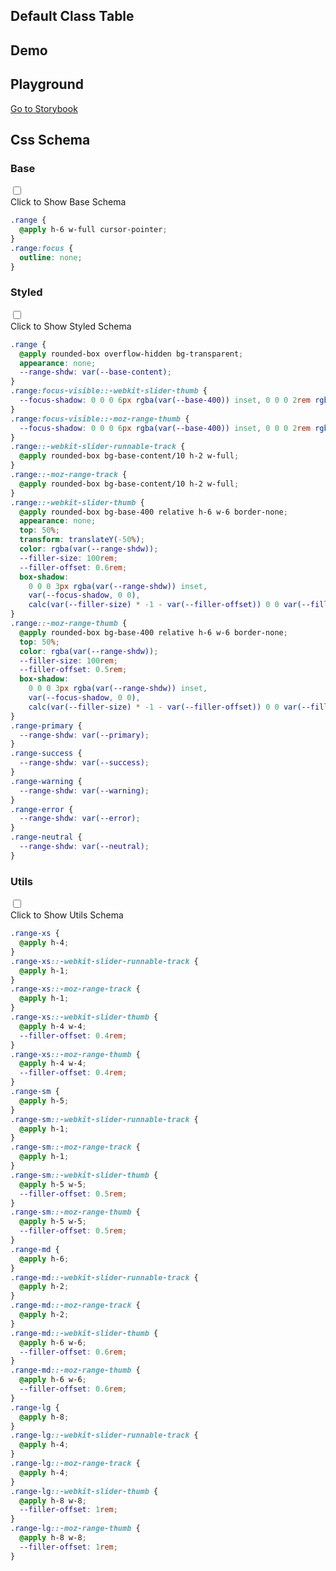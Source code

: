 

## Default Class Table
  
<CssTable name="range" />
  
## Demo
  
<Demo></Demo>

## Playground
  
[Go to Storybook](https://story.ui.icebreaker.top/?path=/docs/data-entry-range--docs)
  
## Css Schema


### Base

<div className="collapse">
<input type="checkbox" /> 
<div class="collapse-title px-0">
<span class="btn">Click to Show Base Schema</span>
</div>
<div class="collapse-content"> 

```css
.range {
  @apply h-6 w-full cursor-pointer;
}
.range:focus {
  outline: none;
}

```

</div>
</div>



### Styled

<div className="collapse">
<input type="checkbox" /> 
<div class="collapse-title px-0">
<span class="btn">Click to Show Styled Schema</span>
</div>
<div class="collapse-content"> 

```css
.range {
  @apply rounded-box overflow-hidden bg-transparent;
  appearance: none;
  --range-shdw: var(--base-content);
}
.range:focus-visible::-webkit-slider-thumb {
  --focus-shadow: 0 0 0 6px rgba(var(--base-400)) inset, 0 0 0 2rem rgba(var(--range-shdw)) inset;
}
.range:focus-visible::-moz-range-thumb {
  --focus-shadow: 0 0 0 6px rgba(var(--base-400)) inset, 0 0 0 2rem rgba(var(--range-shdw)) inset;
}
.range::-webkit-slider-runnable-track {
  @apply rounded-box bg-base-content/10 h-2 w-full;
}
.range::-moz-range-track {
  @apply rounded-box bg-base-content/10 h-2 w-full;
}
.range::-webkit-slider-thumb {
  @apply rounded-box bg-base-400 relative h-6 w-6 border-none;
  appearance: none;
  top: 50%;
  transform: translateY(-50%);
  color: rgba(var(--range-shdw));
  --filler-size: 100rem;
  --filler-offset: 0.6rem;
  box-shadow:
    0 0 0 3px rgba(var(--range-shdw)) inset,
    var(--focus-shadow, 0 0),
    calc(var(--filler-size) * -1 - var(--filler-offset)) 0 0 var(--filler-size);
}
.range::-moz-range-thumb {
  @apply rounded-box bg-base-400 relative h-6 w-6 border-none;
  top: 50%;
  color: rgba(var(--range-shdw));
  --filler-size: 100rem;
  --filler-offset: 0.5rem;
  box-shadow:
    0 0 0 3px rgba(var(--range-shdw)) inset,
    var(--focus-shadow, 0 0),
    calc(var(--filler-size) * -1 - var(--filler-offset)) 0 0 var(--filler-size);
}
.range-primary {
  --range-shdw: var(--primary);
}
.range-success {
  --range-shdw: var(--success);
}
.range-warning {
  --range-shdw: var(--warning);
}
.range-error {
  --range-shdw: var(--error);
}
.range-neutral {
  --range-shdw: var(--neutral);
}

```

</div>
</div>



### Utils

<div className="collapse">
<input type="checkbox" /> 
<div class="collapse-title px-0">
<span class="btn">Click to Show Utils Schema</span>
</div>
<div class="collapse-content"> 

```css
.range-xs {
  @apply h-4;
}
.range-xs::-webkit-slider-runnable-track {
  @apply h-1;
}
.range-xs::-moz-range-track {
  @apply h-1;
}
.range-xs::-webkit-slider-thumb {
  @apply h-4 w-4;
  --filler-offset: 0.4rem;
}
.range-xs::-moz-range-thumb {
  @apply h-4 w-4;
  --filler-offset: 0.4rem;
}
.range-sm {
  @apply h-5;
}
.range-sm::-webkit-slider-runnable-track {
  @apply h-1;
}
.range-sm::-moz-range-track {
  @apply h-1;
}
.range-sm::-webkit-slider-thumb {
  @apply h-5 w-5;
  --filler-offset: 0.5rem;
}
.range-sm::-moz-range-thumb {
  @apply h-5 w-5;
  --filler-offset: 0.5rem;
}
.range-md {
  @apply h-6;
}
.range-md::-webkit-slider-runnable-track {
  @apply h-2;
}
.range-md::-moz-range-track {
  @apply h-2;
}
.range-md::-webkit-slider-thumb {
  @apply h-6 w-6;
  --filler-offset: 0.6rem;
}
.range-md::-moz-range-thumb {
  @apply h-6 w-6;
  --filler-offset: 0.6rem;
}
.range-lg {
  @apply h-8;
}
.range-lg::-webkit-slider-runnable-track {
  @apply h-4;
}
.range-lg::-moz-range-track {
  @apply h-4;
}
.range-lg::-webkit-slider-thumb {
  @apply h-8 w-8;
  --filler-offset: 1rem;
}
.range-lg::-moz-range-thumb {
  @apply h-8 w-8;
  --filler-offset: 1rem;
}

```

</div>
</div>



